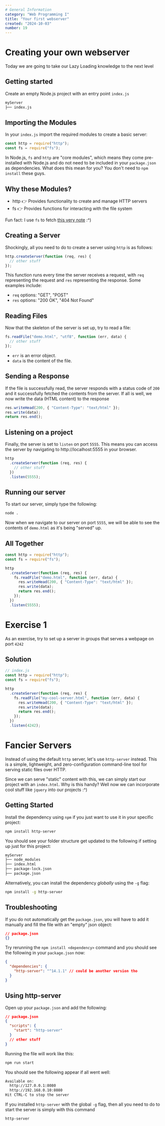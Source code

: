```yaml
---
# General Information
category: "Web Programming I"
title: "Your first webserver"
created: "2024-10-03"
number: 19
---
```


# Creating your own webserver

Today we are going to take our Lazy Loading knowledge to the next level

## Getting started

Create an empty Node.js project with an entry point `index.js`

```md
myServer
├── index.js
```

## Importing the Modules

In your `index.js` import the required modules to create a basic server:

```js
const http = require("http");
const fs = require("fs");
```

In Node.js, `fs` and `http` are "core modules", which means they come pre-installed with Node.js and do not need to be included in your `package.json` as dependencies. What does this mean for you? You don't need to `npm install` these guys.

## Why these Modules?

- http 👉 Provides functionality to create and manage HTTP servers
- fs 👉 Provides functions for interacting with the file system

Fun fact: I use `fs` to fetch [this very note](https://github.com/elizabeth-poggie/elizabeth-poggie/blob/main/src/utils/helpers/noteFetchers.ts#L1) :^)

## Creating a Server

Shockingly, all you need to do to create a server using `http` is as follows:

```js
http.createServer(function (req, res) {
  // other stuff
});
```

This function runs every time the server receives a request, with `req` representing the request and `res` representing the response. Some examples include:

- `req` options: "GET", "POST"
- `res` options: "200 OK", "404 Not Found"

## Reading Files

Now that the skeleton of the server is set up, try to read a file:

```js
fs.readFile("demo.html", "utf8", function (err, data) {
  // other stuff
});
```

- `err` is an error object.
- `data` is the content of the file.

## Sending a Response

If the file is successfully read, the server responds with a status code of `200` and it successfully fetched the contents from the server. If all is well, we now write the data (HTML content) to the response

```js
res.writeHead(200, { "Content-Type": "text/html" });
res.write(data);
return res.end();
```

## Listening on a project

Finally, the server is set to `listen` on port `5555`. This means you can access the server by navigating to http://localhost:5555 in your browser.

```js
http
  .createServer(function (req, res) {
    // other stuff
  })
  .listen(5555);
```

## Running our server

To start our server, simply type the following:

```bash
node .
```

Now when we navigate to our server on port `5555`, we will be able to see the contents of `demo.html` as it's being "served" up.

## All Together

```js
const http = require("http");
const fs = require("fs");

http
  .createServer(function (req, res) {
    fs.readFile("demo.html", function (err, data) {
      res.writeHead(200, { "Content-Type": "text/html" });
      res.write(data);
      return res.end();
    });
  })
  .listen(5555);
```

# Exercise 1

As an exercise, try to set up a server in groups that serves a webpage on port `4242`

## Solution

```js
// index.js
const http = require("http");
const fs = require("fs");

http
  .createServer(function (req, res) {
    fs.readFile("my-cool-server.html", function (err, data) {
      res.writeHead(200, { "Content-Type": "text/html" });
      res.write(data);
      return res.end();
    });
  })
  .listen(4242);
```

# Fancier Servers

Instead of using the default `http` server, let's use `http-server` instead. This is a simple, lightweight, and zero-configuration command-line tool for serving static files over HTTP.

Since we can serve "static" content with this, we can simply start our project with an `index.html`. Why is this handy? Well now we can incorporate cool stuff like `jquery` into our projects :^)

## Getting Started

Install the dependency using `npm` if you just want to use it in your specific project:

```bash
npm install http-server
```

You should see your folder structure get updated to the following if setting up just for this project:

```md
myServer
├── node_modules
├── index.html
├── package-lock.json
├── package.json
```

Alternatively, you can install the dependency _globally_ using the `-g` flag:

```bash
npm install -g http-server
```

## Troubleshooting

If you do not automatically get the `package.json`, you will have to add it manually and fill the file with an "empty" json object:

```json
// package.json
{}
```

Try rerunning the `npm install <dependency>` command and you should see the following in your `package.json` now:

```json
{
  "dependencies": {
    "http-server": "^14.1.1" // could be another version tho
  }
}
```

## Using http-server

Open up your `package.json` and add the following:

```json
// package.json
{
  "scripts": {
    "start": "http-server"
  }
  // other stuff
}
```

Running the file will work like this:

```bash
npm run start
```

You should see the following appear if all went well:

```bash
Available on:
  http://127.0.0.1:8080
  http://192.168.0.10:8080
Hit CTRL-C to stop the server
```

If you installed `http-server` with the global `-g` flag, then all you need to do to start the server is simply with this command

```bash
http-server
```
